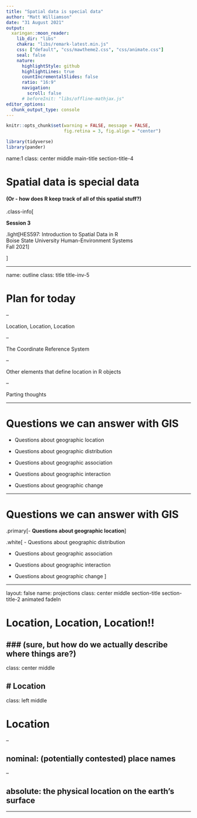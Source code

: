 ```yaml
---
title: "Spatial data is special data"
author: "Matt Williamson"
date: "31 August 2021"
output:
  xaringan::moon_reader:
    lib_dir: "libs"
    chakra: "libs/remark-latest.min.js"
    css: ["default", "css/mawtheme2.css", "css/animate.css"]        
    seal: false
    nature:
      highlightStyle: github
      highlightLines: true
      countIncrementalSlides: false
      ratio: "16:9"
      navigation:
        scroll: false
      # beforeInit: "libs/offline-mathjax.js"
editor_options: 
  chunk_output_type: console
---
```


```r
knitr::opts_chunk$set(warning = FALSE, message = FALSE, 
                      fig.retina = 3, fig.align = "center")
```


```r
library(tidyverse)
library(pander)
```


name:1
class: center middle main-title section-title-4

# Spatial data is special data

#### (Or - how does R keep track of all of this spatial stuff?)

.class-info[

**Session 3**

.light[HES597: Introduction to Spatial Data in R<br>
Boise State University Human-Environment Systems<br>
Fall 2021]

]

---

name: outline
class: title title-inv-5

# Plan for today

--

Location, Location, Location

--

The Coordinate Reference System

--

Other elements that define location in R objects

--

Parting thoughts


---

# Questions we can answer with GIS

 - Questions about geographic location
 
 - Questions about geographic distribution
 
 - Questions about geographic association
 
 - Questions about geographic interaction
 
 - Questions about geographic change

---

# Questions we can answer with GIS

 .primary[- __Questions about geographic location__]
 
 .white[
 - Questions about geographic distribution
 
 - Questions about geographic association
 
 - Questions about geographic interaction
 
 - Questions about geographic change
 ]

---

layout: false
name: projections
class: center middle section-title section-title-2 animated fadeIn

# Location, Location, Location!!
### __(sure, but how do we actually describe where things are?)__
---

class: center middle

# Location
---
class: left middle

# Location

--

## __nominal: (potentially contested) place names__

--

## __absolute: the physical location on the earth's surface__

---